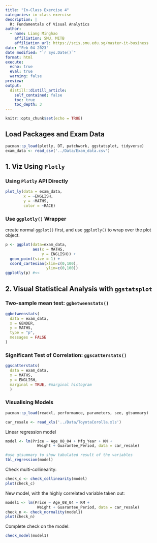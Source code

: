 ```yaml
---
title: "In-Class Exercise 4"
categories: in-class exercise
description: |
  R: Fundamentals of Visual Analytics
author:
  - name: Liang Minghao
    affiliation: SMU, MITB
    affiliation_url: https://scis.smu.edu.sg/master-it-business
date: "Feb 04 2023"
date modified: "`r Sys.Date()`"
format: html
execute: 
  echo: true
  eval: true
  warning: false
preview: 
output:
  distill::distill_article:
    self_contained: false
    toc: true
    toc_depth: 3
---
```


```r
knitr::opts_chunk$set(echo = TRUE)
```

## Load Packages and Exam Data

```r
pacman::p_load(plotly, DT, patchwork, ggstatsplot, tidyverse)
exam_data <- read_csv('../Data/Exam_data.csv')
```

## 1. Viz Using `Plotly`

### Using `Plotly` API Directly

```r
plot_ly(data = exam_data, 
        x = ~ENGLISH, 
        y = ~MATHS, 
        color = ~RACE)
```

### Use `ggplotly()` Wrapper

create normal `ggplot()` first, and use `ggplotly()` to wrap over the plot object.

```r
p <- ggplot(data=exam_data, 
            aes(x = MATHS,
                y = ENGLISH)) +
  geom_point(size = 1) +
  coord_cartesian(xlim=c(0,100),
                  ylim=c(0,100))
ggplotly(p) #<<
```

## 2. Visual Statistical Analysis with `ggstatsplot`

### Two-sample mean test: `ggbetweenstats()`

```r
ggbetweenstats(
  data = exam_data,
  x = GENDER, 
  y = MATHS,
  type = "p",
  messages = FALSE
)
```

### Significant Test of Correlation: `ggscatterstats()`

```r
ggscatterstats(
  data = exam_data,
  x = MATHS,
  y = ENGLISH,
  marginal = TRUE, #marginal histogram
  )
```

### Visualising Models

```r
pacman::p_load(readxl, performance, parameters, see, gtsummary)
```

```r
car_resale <- read_xls('../Data/ToyotaCorolla.xls')
```

Linear regression model

```r
model <- lm(Price ~ Age_08_04 + Mfg_Year + KM + 
              Weight + Guarantee_Period, data = car_resale)

#use gtsummary to show tabulated result of the variables
tbl_regression(model)
```

Check multi-collinearity:

```r
check_c <- check_collinearity(model)
plot(check_c)
```

New model, with the highly correlated variable taken out:

```r
model1 <- lm(Price ~ Age_08_04 + KM + 
              Weight + Guarantee_Period, data = car_resale)
check_n <- check_normality(model1)
plot(check_n)
```

Complete check on the model:

```r
check_model(model1)
```

